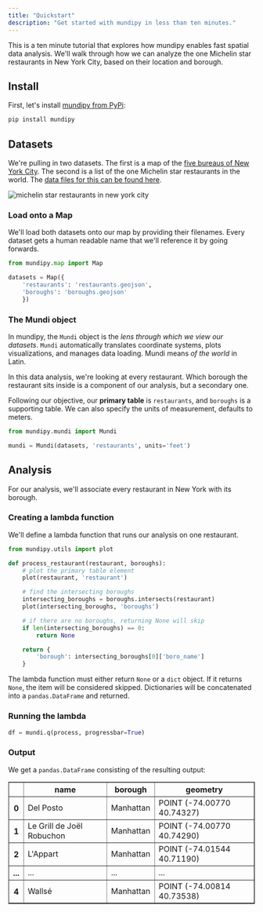 ```yaml
---
title: "Quickstart"
description: "Get started with mundipy in less than ten minutes."
---
```


This is a ten minute tutorial that explores how mundipy enables fast spatial
data analysis. We'll walk through how we can analyze the one Michelin star restaurants
in New York City, based on their location and borough.

## Install

First, let's install [mundipy from PyPi](https://pypi.org/project/mundipy/):

```sh
pip install mundipy
```

## Datasets

We're pulling in two datasets. The first is a map of the
[five bureaus of New York City](https://en.wikipedia.org/wiki/Boroughs_of_New_York_City). The second
is a list of the one Michelin star restaurants in the world.
The [data files for this can be found here](https://gist.github.com/brendanashworth/9e9d17192ffaca8db272e1b70b7ee3bd).

<Frame>
  <img src="graphics/ny_datasets.png" alt="michelin star restaurants in new york city" title="michelin star restaurants in new york city" />
</Frame>

### Load onto a Map

We'll load both datasets onto our map by providing their filenames. Every dataset
gets a human readable name that we'll reference it by going forwards.

```python
from mundipy.map import Map

datasets = Map({
	'restaurants': 'restaurants.geojson',
	'boroughs': 'boroughs.geojson'
	})
```

### The Mundi object

In mundipy, the `Mundi` object is the *lens through which we view our datasets*. `Mundi` automatically translates coordinate systems, plots visualizations, and manages data loading. Mundi means *of the world* in Latin.

In this data analysis, we're looking at every restaurant. Which borough the restaurant sits inside
is a component of our analysis, but a secondary one.

Following our objective, our **primary table** is `restaurants`, and `boroughs` is a supporting table. We can also specify the units of measurement, defaults to meters.

```python
from mundipy.mundi import Mundi

mundi = Mundi(datasets, 'restaurants', units='feet')
```

## Analysis

For our analysis, we'll associate every restaurant in New York with its borough.

### Creating a lambda function

We'll define a lambda function that runs our analysis on one restaurant.

```python
from mundipy.utils import plot

def process_restaurant(restaurant, boroughs):
	# plot the primary table element
	plot(restaurant, 'restaurant')

	# find the intersecting boroughs
	intersecting_boroughs = boroughs.intersects(restaurant)
	plot(intersecting_boroughs, 'boroughs')

	# if there are no boroughs, returning None will skip
	if len(intersecting_boroughs) == 0:
		return None

	return {
		'borough': intersecting_boroughs[0]['boro_name']
	}
```

The lambda function must either return `None` or a `dict` object. If it returns `None`, the item
will be considered skipped. Dictionaries will be concatenated into a `pandas.DataFrame` and returned.

### Running the lambda

```python
df = mundi.q(process, progressbar=True)
```

### Output

We get a `pandas.DataFrame` consisting of the resulting output:

<table border="1" class="dataframe">
  <thead>
    <tr style={{"textAlign": "right"}}>
      <th></th>
      <th>name</th>
      <th>borough</th>
      <th>geometry</th>
    </tr>
  </thead>
  <tbody>
    <tr>
      <th>0</th>
      <td>Del Posto</td>
      <td>Manhattan</td>
      <td>POINT (-74.00770 40.74327)</td>
    </tr>
    <tr>
      <th>1</th>
      <td>Le Grill de Joël Robuchon</td>
      <td>Manhattan</td>
      <td>POINT (-74.00770 40.74290)</td>
    </tr>
    <tr>
      <th>2</th>
      <td>L'Appart</td>
      <td>Manhattan</td>
      <td>POINT (-74.01544 40.71190)</td>
    </tr>
    <tr>
      <th>...</th>
      <td>...</td>
      <td>...</td>
      <td>...</td>
    </tr>
    <tr>
      <th>4</th>
      <td>Wallsé</td>
      <td>Manhattan</td>
      <td>POINT (-74.00814 40.73538)</td>
    </tr>
  </tbody>
</table>
